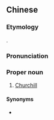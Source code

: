 ==Chinese==
{{zh-forms|s=丘吉尔|gloss=-}}
{{zh-wp}}

===Etymology===
{{bor|zh|en|Churchill}}.

===Pronunciation===
{{zh-pron
|m=Qiūjí'ěr
|c=jau1 gat1 ji5
|cat=pn
}}

===Proper noun===
{{zh-proper noun}}

# {{lb|zh|chiefly|Mainland}} [[Churchill]]

====Synonyms====
* {{q|Taiwan|Hong Kong}} {{zh-l|邱吉爾}}
